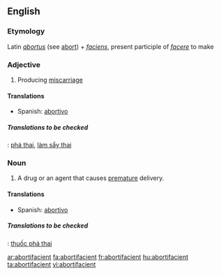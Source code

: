 ==English==

===Etymology===
Latin ''[[abortus]]'' (see [[abort]]) + ''[[faciens]]'', present participle of ''[[facere]]'' to make

===Adjective===
{{en-adj}}

# Producing [[miscarriage]]

====Translations====
*Spanish: [[abortivo]]

=====Translations to be checked=====
{{checktrans}}
{{ttbc|Vietnamese}}: [[phá thai]], [[làm sẩy thai]]

===Noun===
{{en-noun}}

# A drug or an agent that causes [[premature]] delivery.

====Translations====
*Spanish: [[abortivo]] {{m}}

=====Translations to be checked=====
{{checktrans}}
{{ttbc|Vietnamese}}: [[thuốc phá thai]]

[[ar:abortifacient]]
[[fa:abortifacient]]
[[fr:abortifacient]]
[[hu:abortifacient]]
[[ta:abortifacient]]
[[vi:abortifacient]]